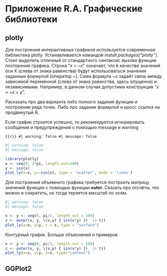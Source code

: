 # Приложение R.A. Графические библиотеки

## plotly

Для построения интерактивных графиков используется современная библиотека plotly. Устанавливается командой *install.packages("plotly")*. Стоит выделить отличный от стандартного синтаксис вызова функции посторения графика. Строка "*x = \~x*" означает, что в качестве значений оси X (слева от знака равенства) будут использоваться значения заданные формулой (оператор *\~*). Сама формула *\~x* задаёт связь между зависимой переменной (слева от знака равенства, здесь опущенна) и независимыми. Например, в данном случае допустима конструкция "*x = \~x + y*".

Расказать про два варианта либо полного задания функции и построения ряда точек. Либо про задание формулой и кросс ссылка на продвинутый R.

::: callout-tip
Если график строится успешно, то рекомендуется игнорировать сообщения и предупреждения с помощью message и warning

```{{r}}
#| warning: false
#| message: false
```
:::

```r
#| warning: false
#| message: false

library(plotly)
x <- seq(0, 2*pi, length.out=100)
y <- sin(x)
plot_ly(x=x, y=~sin(x), type = 'scatter', mode = 'lines')
```

Для построения объемного графика требуется построить матрицу значений функции с помощью функции **outer**. Сказать про отсчёты, что можно и сократить, но тогда теряется масштаб по осям.

```r
#| warning: false
#| message: false

x <- y <- seq(0, pi/2, length.out = 100)
z <- outer(x, y, \(x,y) { sin(x*y) })  |> t()
plot_ly(x=x, y=y, z = z, type = "surface")
```

Контурный график. Больше объяснений и примеров

```r
x <- y <- seq(0, pi/2, length.out = 100)
z <- outer(x, y, \(x,y) { sin(x*y) })  |> t()
plot_ly(x=x, y=y, z=z, type="contour")
```

## GGPlot2
